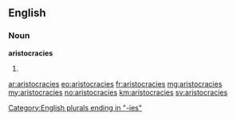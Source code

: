 ==English==

===Noun===
'''aristocracies'''

# {{plural of|[[aristocracy]]}}

[[Category:English plurals ending in "-ies"]]

[[ar:aristocracies]]
[[eo:aristocracies]]
[[fr:aristocracies]]
[[mg:aristocracies]]
[[my:aristocracies]]
[[no:aristocracies]]
[[km:aristocracies]]
[[sv:aristocracies]]